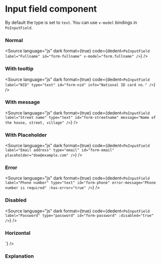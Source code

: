 # Input field component




<Meta of={PoInputFieldStories} />

By default the type is set to `text`. You can use `v-model` bindings in `PoInputField`.

### Normal

<div className="po-max-w-sm">
	<Story of={PoInputFieldStories.Normal} />
</div>

<Source
	language="js"
	dark
	format={true}
	code={dedent`
    <PoInputField
        label="Fullname"
        id="form-fullname"
        v-model="form.fullname"
    />
  `}
/>

### With tooltip

<div className="po-max-w-sm">
	<Story of={PoInputFieldStories.WithInfoTooltip} />
</div>

<Source
	language="js"
	dark
	format={true}
	code={dedent`
    <PoInputField
        label="NID"
        type="text"
        id="form-nid"
        info="National ID card no."
    />
  `}
/>

### With message

<div className="po-max-w-sm">
	<Story of={PoInputFieldStories.WithMessage} />
</div>

<Source
	language="js"
	dark
	format={true}
	code={dedent`
    <PoInputField
        label="Street name"
        type="text"
        id="form-streetname"
        message="Name of the house, street, village"
    />
  `}
/>

### With Placeholder

<div className="po-max-w-sm">
	<Story of={PoInputFieldStories.WithPlaceholder} />
</div>

<Source
	language="js"
	dark
	format={true}
	code={dedent`
    <PoInputField
        label="Email address"
        type="email"
        id="form-email"
        placeholder="doe@example.com"
    />
  `}
/>

### Error

<div className="po-max-w-sm">
	<Story of={PoInputFieldStories.ErrorState} />
</div>

<Source
	language="js"
	dark
	format={true}
	code={dedent`
    <PoInputField
        label="Phone number"
        type="text"
        id="form-phone"
        error-message="Phone number is required"
        :has-error="true"
    />
  `}
/>

### Disabled

<div className="po-max-w-sm">
	<Story of={PoInputFieldStories.DisabledState} />
</div>

<Source
	language="js"
	dark
	format={true}
	code={dedent`
    <PoInputField
        label="Password"
        type="password"
        id="form-password"
        :disabled="true"
    />
  `}
/>

### Horizontal

<div className="po-max-w-sm">
	<Story of={PoInputFieldStories.Horizontal} />
</div>
<Source
	language="js"
	dark
	format={true}
	code={dedent`
    <PoInputField
        label="Short name"
        type="text"
        id="form-shortname"
        display="horizontal"
    />
  `}
/>

### Explanation

<ArgTypes of={PoInputFieldStories} />
